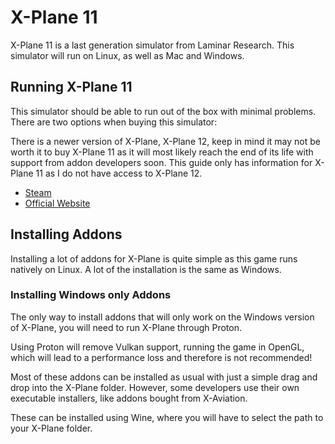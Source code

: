 
# X-Plane 11

X-Plane 11 is a last generation simulator from Laminar Research. This simulator will run on Linux, as well as Mac and
Windows.

## Running X-Plane 11

This simulator should be able to run out of the box with minimal problems. There are two options when buying this
simulator:

<Callout type="warning" emoji="⚠️">
    There is a newer version of X-Plane, X-Plane 12, keep in mind it may not be worth it to buy X-Plane 11 as it will
    most likely reach the end of its life with support from addon developers soon. This guide only has information for
    X-Plane 11 as I do not have access to X-Plane 12.
</Callout>

- [Steam](https://store.steampowered.com/app/269950/XPlane_11/)
- [Official Website](https://www.x-plane.com/product/desktop/)

## Installing Addons

Installing a lot of addons for X-Plane is quite simple as this game runs natively on Linux. A lot of the installation
is the same as Windows.

### Installing Windows only Addons

The only way to install addons that will only work on the Windows version of X-Plane, you will need to run X-Plane
through Proton.

<Callout type="warning" emoji="⚠️">
    Using Proton will remove Vulkan support, running the game in OpenGL, which will lead to a performance loss and
    therefore is not recommended!
</Callout>

Most of these addons can be installed as usual with just a simple drag and drop into the X-Plane folder. However, some
developers use their own executable installers, like addons bought from X-Aviation.

These can be installed using Wine, where you will have to select the path to your X-Plane folder.
